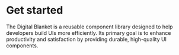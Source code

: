 
<Meta title="Intro" />

# Get started

The Digital Blanket is a reusable component library designed to help developers build UIs more efficiently. Its primary goal is to enhance productivity and satisfaction by providing durable, high-quality UI components.
